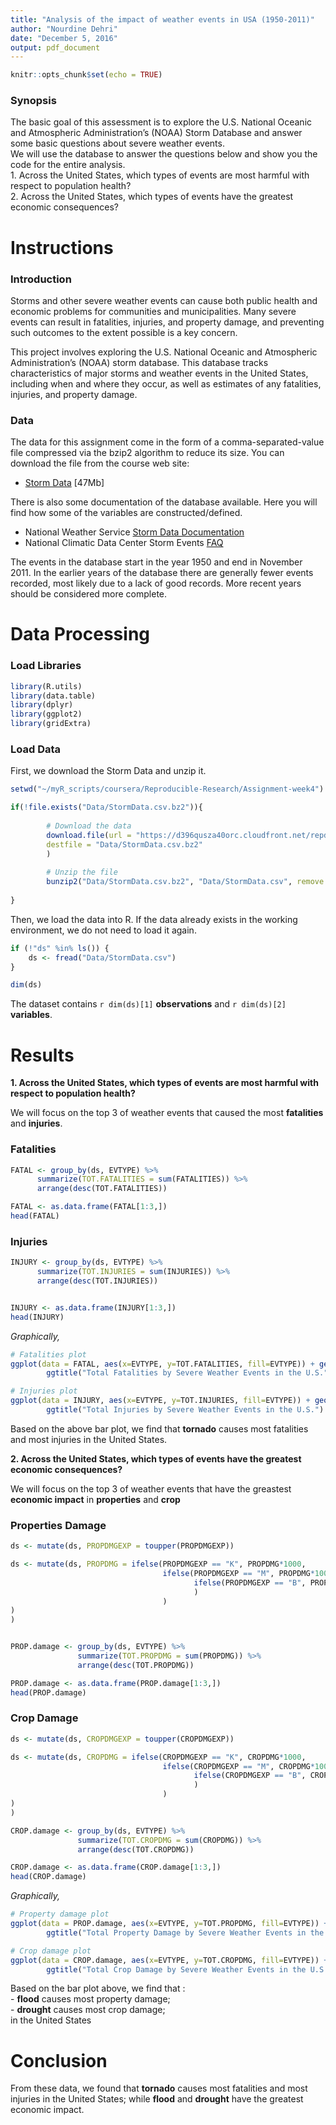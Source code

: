 ---
title: "Analysis of the impact of weather events in USA (1950-2011)"
author: "Nourdine Dehri"
date: "December 5, 2016"
output: pdf_document
---

```{r setup, include=FALSE}
knitr::opts_chunk$set(echo = TRUE)
```

### Synopsis

The basic goal of this assessment is to explore the U.S. National Oceanic and Atmospheric Administration's (NOAA) Storm Database and answer some basic questions about severe weather events.  
We will use the database to answer the questions below and show you the code for the entire analysis.  
1. Across the United States, which types of events are most harmful with respect to population health?  
2. Across the United States, which types of events have the greatest economic consequences?  

# Instructions

### Introduction

Storms and other severe weather events can cause both public health and economic problems for communities and municipalities. Many severe events can result in fatalities, injuries, and property damage, and preventing such outcomes to the extent possible is a key concern.

This project involves exploring the U.S. National Oceanic and Atmospheric Administration's (NOAA) storm database. This database tracks characteristics of major storms and weather events in the United States, including when and where they occur, as well as estimates of any fatalities, injuries, and property damage.

### Data

The data for this assignment come in the form of a comma-separated-value file compressed via the bzip2 algorithm to reduce its size. You can download the file from the course web site:

- [Storm Data](https://d396qusza40orc.cloudfront.net/repdata%2Fdata%2FStormData.csv.bz2) [47Mb]

There is also some documentation of the database available. Here you will find how some of the variables are constructed/defined.

- National Weather Service [Storm Data Documentation](https://d396qusza40orc.cloudfront.net/repdata%2Fpeer2_doc%2Fpd01016005curr.pdf)
- National Climatic Data Center Storm Events [FAQ](https://d396qusza40orc.cloudfront.net/repdata%2Fpeer2_doc%2FNCDC%20Storm%20Events-FAQ%20Page.pdf)

The events in the database start in the year 1950 and end in November 2011. In the earlier years of the database there are generally fewer events recorded, most likely due to a lack of good records. More recent years should be considered more complete.

# Data Processing

### Load Libraries

```{r, echo=TRUE, message=FALSE, warning=FALSE}
library(R.utils)
library(data.table)
library(dplyr)
library(ggplot2)
library(gridExtra)
```

### Load Data

First, we download the Storm Data and unzip it.

```{r, echo=TRUE, message=FALSE, warning=FALSE}
setwd("~/myR_scripts/coursera/Reproducible-Research/Assignment-week4")

if(!file.exists("Data/StormData.csv.bz2")){
        
        # Download the data
        download.file(url = "https://d396qusza40orc.cloudfront.net/repdata%2Fdata%2FStormData.csv.bz2",
        destfile = "Data/StormData.csv.bz2"
        )
        
        # Unzip the file
        bunzip2("Data/StormData.csv.bz2", "Data/StormData.csv", remove = FALSE, skip = TRUE)
        
}
```

Then, we load the data into R.
If the data already exists in the working environment, we do not need to load it again. 

```{r, echo=TRUE, message=FALSE, warning=FALSE}

if (!"ds" %in% ls()) {
    ds <- fread("Data/StormData.csv")
}

dim(ds)
```

The dataset contains `r dim(ds)[1]` **observations** and `r dim(ds)[2]` **variables**.


# Results

**1. Across the United States, which types of events are most harmful with respect to population health?**

We will focus on the top 3 of weather events that caused the most **fatalities** and **injuries**.

### Fatalities

```{r, echo=TRUE, message=FALSE, warning=FALSE}

FATAL <- group_by(ds, EVTYPE) %>%
      summarize(TOT.FATALITIES = sum(FATALITIES)) %>%
      arrange(desc(TOT.FATALITIES))

FATAL <- as.data.frame(FATAL[1:3,])
head(FATAL)
```

### Injuries

```{r, echo=TRUE, message=FALSE, warning=FALSE}

INJURY <- group_by(ds, EVTYPE) %>%
      summarize(TOT.INJURIES = sum(INJURIES)) %>%
      arrange(desc(TOT.INJURIES))


INJURY <- as.data.frame(INJURY[1:3,])
head(INJURY)
```

*Graphically,*

```{r, echo=TRUE, message=FALSE, warning=FALSE}
# Fatalities plot
ggplot(data = FATAL, aes(x=EVTYPE, y=TOT.FATALITIES, fill=EVTYPE)) + geom_bar(stat = "identity") +
        ggtitle("Total Fatalities by Severe Weather Events in the U.S.")

# Injuries plot
ggplot(data = INJURY, aes(x=EVTYPE, y=TOT.INJURIES, fill=EVTYPE)) + geom_bar(stat = "identity") +
        ggtitle("Total Injuries by Severe Weather Events in the U.S.")

```

Based on the above bar plot, we find that **tornado** causes most fatalities and most injuries in the United States.


**2. Across the United States, which types of events have the greatest economic consequences?**

We will focus on the top 3 of weather events that have the greastest **economic impact** in **properties** and **crop**

### Properties Damage

```{r, echo=TRUE, message=FALSE, warning=FALSE}

ds <- mutate(ds, PROPDMGEXP = toupper(PROPDMGEXP))

ds <- mutate(ds, PROPDMG = ifelse(PROPDMGEXP == "K", PROPDMG*1000,
                                  ifelse(PROPDMGEXP == "M", PROPDMG*100000,
                                         ifelse(PROPDMGEXP == "B", PROPDMG*100000000,0
                                         )
                                  )
)
)


PROP.damage <- group_by(ds, EVTYPE) %>%
               summarize(TOT.PROPDMG = sum(PROPDMG)) %>%
               arrange(desc(TOT.PROPDMG))

PROP.damage <- as.data.frame(PROP.damage[1:3,])
head(PROP.damage)
```


### Crop Damage

```{r, echo=TRUE, message=FALSE, warning=FALSE}

ds <- mutate(ds, CROPDMGEXP = toupper(CROPDMGEXP))

ds <- mutate(ds, CROPDMG = ifelse(CROPDMGEXP == "K", CROPDMG*1000,
                                  ifelse(CROPDMGEXP == "M", CROPDMG*100000,
                                         ifelse(CROPDMGEXP == "B", CROPDMG*100000000,0
                                         )
                                  )
)
)

CROP.damage <- group_by(ds, EVTYPE) %>%
               summarize(TOT.CROPDMG = sum(CROPDMG)) %>%
               arrange(desc(TOT.CROPDMG))

CROP.damage <- as.data.frame(CROP.damage[1:3,])
head(CROP.damage)
```


*Graphically,*

```{r, echo=TRUE, message=FALSE, warning=FALSE}
# Property damage plot
ggplot(data = PROP.damage, aes(x=EVTYPE, y=TOT.PROPDMG, fill=EVTYPE)) + geom_bar(stat = "identity") +
        ggtitle("Total Property Damage by Severe Weather Events in the U.S.")

# Crop damage plot
ggplot(data = CROP.damage, aes(x=EVTYPE, y=TOT.CROPDMG, fill=EVTYPE)) + geom_bar(stat = "identity") +
        ggtitle("Total Crop Damage by Severe Weather Events in the U.S.")

```


Based on the bar plot above, we find that :  
- **flood** causes most property damage;  
- **drought** causes most crop damage;  
in the United States

# Conclusion

From these data, we found that **tornado** causes most fatalities and most injuries in the United States; while **flood** and **drought** have the greatest economic impact.

